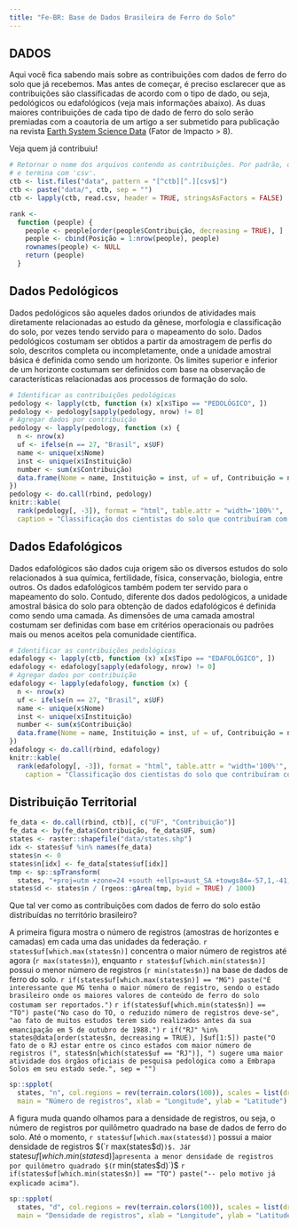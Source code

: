 ```yaml
---
title: "Fe-BR: Base de Dados Brasileira de Ferro do Solo"
---
```


## DADOS

Aqui você fica sabendo mais sobre as contribuições com dados de ferro do solo que já recebemos. Mas antes de
começar, é preciso esclarecer que as contribuições são classificadas de acordo com o tipo de dado, ou seja, 
pedológicos ou edafológicos (veja mais informações abaixo). As duas maiores contribuições de cada tipo de dado 
de ferro do solo serão premiadas com a coautoria de um artigo a ser submetido para publicação na revista 
[Earth System Science Data](http://earth-system-science-data.net/) (Fator de Impacto > 8).

Veja quem já contribuiu!

```r
# Retornar o nome dos arquivos contendo as contribuições. Por padrão, o nome dos arquivos inicia com 'ctb'
# e termina com 'csv'.
ctb <- list.files("data", pattern = "[^ctb][^.][csv$]")
ctb <- paste("data/", ctb, sep = "")
ctb <- lapply(ctb, read.csv, header = TRUE, stringsAsFactors = FALSE)
```

```r
rank <- 
  function (people) {
    people <- people[order(people$Contribuição, decreasing = TRUE), ]
    people <- cbind(Posição = 1:nrow(people), people)
    rownames(people) <- NULL
    return (people)
  }
```

## Dados Pedológicos

Dados pedológicos são aqueles dados oriundos de atividades mais diretamente relacionadas ao 
estudo da gênese, morfologia e classificação do solo, por vezes tendo servido para o mapeamento do solo. Dados 
pedológicos costumam ser obtidos a partir da amostragem de perfis do solo, descritos completa ou 
incompletamente, onde a unidade amostral básica é definida como sendo um horizonte. Os limites superior e 
inferior de um horizonte costumam ser definidos com base na observação de características relacionadas aos 
processos de formação do solo.

```r
# Identificar as contribuições pedológicas
pedology <- lapply(ctb, function (x) x[x$Tipo == "PEDOLÓGICO", ])
pedology <- pedology[sapply(pedology, nrow) != 0]
# Agregar dados por contribuição
pedology <- lapply(pedology, function (x) {
  n <- nrow(x)
  uf <- ifelse(n == 27, "Brasil", x$UF)
  name <- unique(x$Nome)
  inst <- unique(x$Instituição)
  number <- sum(x$Contribuição)
  data.frame(Nome = name, Instituição = inst, uf = uf, Contribuição = number)
})
pedology <- do.call(rbind, pedology)
knitr::kable(
  rank(pedology[, -3]), format = "html", table.attr = "width='100%'", 
  caption = "Classificação dos cientistas do solo que contribuíram com dados pedológicos de ferro do solo.")
```

## Dados Edafológicos

Dados edafológicos são dados cuja origem são os diversos estudos do solo relacionados à sua
química, fertilidade, física, conservação, biologia, entre outros. Os dados edafológicos também podem ter 
servido para o mapeamento do solo. Contudo, diferente dos dados pedológicos, a unidade amostral básica do solo
para obtenção de dados edafológicos é definida como sendo uma camada. As dimensões de uma camada 
amostral costumam ser definidas com base em critérios operacionais ou padrões mais ou menos aceitos pela 
comunidade científica.

```r
# Identificar as contribuições pedológicas
edafology <- lapply(ctb, function (x) x[x$Tipo == "EDAFOLÓGICO", ])
edafology <- edafology[sapply(edafology, nrow) != 0]
# Agregar dados por contribuição
edafology <- lapply(edafology, function (x) {
  n <- nrow(x)
  uf <- ifelse(n == 27, "Brasil", x$UF)
  name <- unique(x$Nome)
  inst <- unique(x$Instituição)
  number <- sum(x$Contribuição)
  data.frame(Nome = name, Instituição = inst, uf = uf, Contribuição = number)
})
edafology <- do.call(rbind, edafology)
knitr::kable(
  rank(edafology[, -3]), format = "html", table.attr = "width='100%'",
    caption = "Classificação dos cientistas do solo que contribuíram com dados edafológicos de ferro do solo.")
```

## Distribuição Territorial

```r
fe_data <- do.call(rbind, ctb)[, c("UF", "Contribuição")]
fe_data <- by(fe_data$Contribuição, fe_data$UF, sum)
states <- raster::shapefile("data/states.shp")
idx <- states$uf %in% names(fe_data)
states$n <- 0
states$n[idx] <- fe_data[states$uf[idx]]
tmp <- sp::spTransform(
  states, "+proj=utm +zone=24 +south +ellps=aust_SA +towgs84=-57,1,-41,0,0,0,0 +units=m +no_defs")
states$d <- states$n / (rgeos::gArea(tmp, byid = TRUE) / 1000)
```

Que tal ver como as contribuições com dados de ferro do solo estão distribuídas no território brasileiro?

A primeira figura mostra o número de registros (amostras de horizontes e camadas) em cada uma das unidades da federação. `r states$uf[which.max(states$n)]` concentra o maior número de registros até agora (`r max(states$n)`), enquanto `r states$uf[which.min(states$n)]` possui o menor número de registros (`r min(states$n)`) na base de dados de ferro do solo.
`r if(states$uf[which.max(states$n)] == "MG") paste("É interessante que MG tenha o maior número de registro, sendo o estado brasileiro onde os maiores valores de conteúdo de ferro do solo costumam ser reportados.")`
`r if(states$uf[which.min(states$n)] == "TO") paste("No caso do TO, o reduzido número de registros deve-se", "ao fato de muitos estudos terem sido realizados antes da sua emancipação em 5 de outubro de 1988.")`
`r if("RJ" %in% states@data[order(states$n, decreasing = TRUE), ]$uf[1:5]) paste("O fato de o RJ estar entre os cinco estados com maior número de registros (", states$n[which(states$uf == "RJ")], ") sugere uma maior atividade dos órgãos oficiais de pesquisa pedológica como a Embrapa Solos em seu estado sede.", sep = "")`

```r
sp::spplot(
  states, "n", col.regions = rev(terrain.colors(100)), scales = list(draw = TRUE), 
  main = "Número de registros", xlab = "Longitude", ylab = "Latitude")
```

A figura muda quando olhamos para a densidade de registros, ou seja, o número de registros por quilômetro quadrado na base de dados de ferro do solo. Até o momento, `r states$uf[which.max(states$d)]` possui a maior densidade de registros $(`r max(states$d)`)$. Já `r states$uf[which.min(states$d)]` apresenta a menor densidade de registros por quilômetro quadrado $(`r min(states$d)`)$
`r if(states$uf[which.min(states$n)] == "TO") paste("-- pelo motivo já explicado acima")`.


```r
sp::spplot(
  states, "d", col.regions = rev(terrain.colors(100)), scales = list(draw = TRUE),
  main = "Densidade de registros", xlab = "Longitude", ylab = "Latitude")
```

